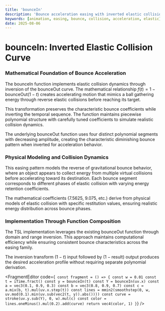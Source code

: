 ```yaml
---
title: 'bounceIn'
description: 'Bounce acceleration easing with inverted elastic collision behavior for dramatic motion buildup'
keywords: [animation, easing, bounce, collision, acceleration, elastic]
date: 2025-08-06
---
```



# bounceIn: Inverted Elastic Collision Curve

### Mathematical Foundation of Bounce Acceleration

The bounceIn function implements elastic collision dynamics through inversion of the bounceOut curve. The mathematical relationship $f(t) = 1 - \text{bounceOut}(1-t)$ creates accelerating motion that mimics a ball gathering energy through reverse elastic collisions before reaching its target.

This transformation preserves the characteristic bounce coefficients while inverting the temporal sequence. The function maintains piecewise polynomial structure with carefully tuned coefficients to simulate realistic collision dynamics.

The underlying bounceOut function uses four distinct polynomial segments with decreasing amplitude, creating the characteristic diminishing bounce pattern when inverted for acceleration behavior.

### Physical Modeling and Collision Dynamics

This easing pattern models the reverse of gravitational bounce behavior, where an object appears to collect energy from multiple virtual collisions before accelerating toward its destination. Each bounce segment corresponds to different phases of elastic collision with varying energy retention coefficients.

The mathematical coefficients (7.5625, 9.075, etc.) derive from physical models of elastic collision with specific restitution values, ensuring realistic energy distribution across bounce phases.

### Implementation Through Function Composition

The TSL implementation leverages the existing bounceOut function through domain and range inversion. This approach maintains computational efficiency while ensuring consistent bounce characteristics across the easing family.

The inversion transform $(1-t)$ input followed by $(1-\text{result})$ output produces the desired acceleration profile without requiring separate polynomial derivation.

<FragmentEditor
        code={`
const fragment = () => {
    const w = 0.01
    const t = iTime.fract()
    const y = bounceIn(t)
    const Y = bounceIn(uv.x)
    const a = vec3(0.1, 0.9, 0.3)
    const b = vec3(0.8, 0.9, 0.7)
    const c = a.mix(b, t).mul(uv.x.step(t))
    const lines = mmin2(smoothstep(0, w, uv.mod(0.1).min(uv.sub(vec2(t, y)).abs())))
    const curve = stroke(uv.y.sub(Y), 0, w).mul(c)
    const color = lines.oneMinus().mul(0.2).add(curve)
    return vec4(color, 1)
}`}
/>
